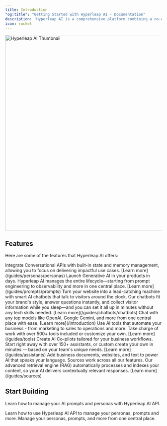 ```yaml
---
title: Introduction
"og:title": "Getting Started with Hyperleap AI - Documentation"
description: 'Hyperleap AI is a comprehensive platform combining a no-code "AI Studio" and procode "API Console" for integrating AI capabilities into businesses. The platform is designed to deliver Quick RoI for the business through no-code solutions and longterm value creation via API-based capabilities. This makes HyperleapAI the ideal choice for a range of use cases - from automating and optimizing business workflows to providing custom AI solutions via APIs.'
icon: rocket
---
```


<Frame>
  <img
    className="rounded-lg border border-gray-100"
    src="/images/thumbnail.png"
    alt="Hyperleap AI Thumbnail"
    width="1200"
    height="630"
  />
</Frame>


## Features

Here are some of the features that Hyperleap AI offers:

<AccordionGroup>
  <Accordion title="Personas API" icon="message">
    Integrate Conversational APIs with built-in state and memory management, allowing you to focus on delivering impactful use cases. [Learn
    more](/guides/personas/personas)
  </Accordion>
  <Accordion title="Prompts API" icon="terminal">
    Launch Generative AI in your products in days. Hyperleap AI manages the entire lifecycle—starting from prompt engineering to observability and more in one central place. [Learn more](/guides/prompts/prompts)
  </Accordion>
  <Accordion title="AI Chatbots" icon="comments">
    Turn your website into a lead-catching machine with smart AI chatbots that talk to visitors around the clock. Our chatbots fit your brand's style, answer questions instantly, and collect visitor information while you sleep—and you can set it all up in minutes without any tech skills needed. [Learn
    more](/guides/chatbots/chatbots)
  </Accordion>
  <Accordion title="Chat Studio" icon="comment-dots">
  Chat with any top models like OpenAI, Google Gemini, and more from one central place with ease.
  [Learn more](/introduction)
  </Accordion>
  <Accordion title="Tools" icon="wrench">
    Use AI tools that automate your business - from marketing to sales to operations and more. Take charge of work with over 500+ tools included or customize your own.
 [Learn more](/guides/tools)
  </Accordion>
  <Accordion title="Assistants" icon="robot">
    Create AI Co-pilots tailored for your business workflows. Start right away with over 150+ assistants, or custom create your own in minutes — based on your team's unique needs. [Learn more](/guides/assistants)
  </Accordion>
  <Accordion title="Sources" icon="brain">
    Add business documents, websites, and text to power AI that speaks your language. Sources work across all our features. Our advanced retrieval engine (RAG) automatically processes and indexes your content, so your AI delivers contextually relevant responses. [Learn more](/guides/sources)
  </Accordion>
</AccordionGroup>


## Start Building

Learn how to manage your AI prompts and personas with Hyperleap AI API.

<CardGroup cols={2}>
  <Card title="API Reference" icon="code" href="/api-ref/introduction">
    Learn how to use Hyperleap AI API to manage your personas, prompts and more.
  </Card>
  <Card title="Studio" icon="laptop" href="https://studio.hyperleapai.com">
    Manage your personas, prompts, and more from one central place.
  </Card>
</CardGroup>